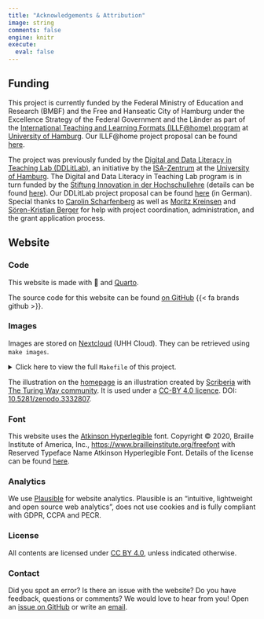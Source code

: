 ```yaml
---
title: "Acknowledgements & Attribution"
image: string
comments: false
engine: knitr
execute:
  eval: false
---
```


## Funding

This project is currently funded by the Federal Ministry of Education and Research (BMBF) and the Free and Hanseatic City of Hamburg under the Excellence Strategy of the Federal Government and the Länder as part of the [International Teaching and Learning Formats (ILLF@home) program](https://www.uni-hamburg.de/en/internationales/mitarbeitende/mitarbeitende-wissenschaft/foerderprogramme-austauschprogramme-gesamt/internationale-lehr-und-lernformate-at-home.html) at [University of Hamburg](https://www.uni-hamburg.de/en.html).
Our ILLF@home project proposal can be found [here]({{< var links.illf-proposal >}}).

The project was previously funded by the [Digital and Data Literacy in Teaching Lab (DDLitLab)](https://www.isa.uni-hamburg.de/en/ddlitlab.html), an initiative by the [ISA-Zentrum](https://www.isa.uni-hamburg.de/) at the [University of Hamburg](https://www.uni-hamburg.de/en.html).
The Digital and Data Literacy in Teaching Lab program is in turn funded by the [Stiftung Innovation in der Hochschullehre](https://stiftung-hochschullehre.de/en/) (details can be found [here](https://stiftung-hochschullehre.de/projekt/ddlitlab/)).
Our DDLitLab project proposal can be found [here]({{< var links.ddlitlab-proposal >}}) (in German).
Special thanks to [Carolin Scharfenberg](https://www.isa.uni-hamburg.de/en/ddlitlab/team/scharfenberg-carolin.html) as well as [Moritz Kreinsen](https://www.isa.uni-hamburg.de/en/ddlitlab/team/kreinsen-moritz.html) and [Sören-Kristian Berger](https://www.isa.uni-hamburg.de/en/ddlitlab/team/berger-soeren-kristian.html) for help with project coordination, administration, and the grant application process.

## Website

### Code

This website is made with 🖤 and [Quarto](https://quarto.org/).

The source code for this website can be found [on GitHub]({{< var project.github >}}) {{< fa brands github >}}.

### Images

Images are stored on [Nextcloud]({{< var project.nextcloud >}}) (UHH Cloud).
They can be retrieved using `make images`.

<details>
<summary>Click here to view the full `Makefile` of this project.</summary>
```bash
#| eval: false
#| file: Makefile
#| code-line-numbers: true
```
</details>

The illustration on the [homepage](index.qmd){target="_self"} is an illustration created by [Scriberia](https://www.scriberia.com/) with [The Turing Way community](https://the-turing-way.netlify.app/welcome).
It is used under a [CC-BY 4.0 licence](https://creativecommons.org/licenses/by/4.0/). DOI: [10.5281/zenodo.3332807](https://doi.org/10.5281/zenodo.3695300).

### Font

This website uses the [Atkinson Hyperlegible](https://brailleinstitute.org/freefont) font.
Copyright © 2020, Braille Institute of America, Inc., [https://www.brailleinstitute.org/freefont](https://www.brailleinstitute.org/freefont) with Reserved Typeface Name Atkinson Hyperlegible Font.
Details of the license can be found [here](http://brailleinstitute.org/wp-content/uploads/2020/11/Atkinson-Hyperlegible-Font-License-2020-1104.pdf).

### Analytics

We use [Plausible](https://plausible.io/) for website analytics.
Plausible is an "intuitive, lightweight and open source web analytics", does not use cookies and is fully compliant with GDPR, CCPA and PECR.

### License

All contents are licensed under [CC BY 4.0](https://creativecommons.org/licenses/by/4.0/), unless indicated otherwise.

### Contact

Did you spot an error?
Is there an issue with the website?
Do you have feedback, questions or comments?
We would love to hear from you!
Open an [issue on GitHub]({{< var project.issues >}}) or write an [email]({{< var project.mailto >}}){target="_blank"}.
